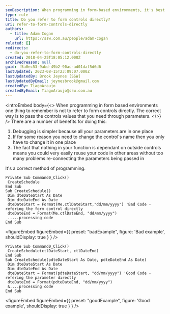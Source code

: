```yaml
---
seoDescription: When programming in form-based environments, it's best to avoid referencing form controls directly and instead pass control values through parameters.
type: rule
title: Do you refer to form controls directly?
uri: refer-to-form-controls-directly
authors:
  - title: Adam Cogan
    url: https://ssw.com.au/people/adam-cogan
related: []
redirects:
  - do-you-refer-to-form-controls-directly
created: 2018-04-25T18:05:12.000Z
archivedreason: null
guid: f5a0ec53-9abd-49b2-90ac-ad01daf5d6d6
lastUpdated: 2023-08-15T23:09:07.000Z
lastUpdatedBy: Brook Jeynes [SSW]
lastUpdatedByEmail: jeynesbrook@gmail.com
createdBy: TiagoAraujo
createdByEmail: TiagoAraujo@ssw.com.au
---
```


<introEmbed
  body={<>
When programming in form based environments one thing to remember is not to refer to form controls directly. The correct way is to pass the controls values that you need through parameters.
  </>}
/>
There are a number of benefits for doing this:

1. Debugging is simpler because all your parameters are in one place
2. If for some reason you need to change the control's name then you only have to change it in one place
3. The fact that nothing in your function is dependant on outside controls means you could very easily reuse your code in other areas without too many problems re-connecting the parameters being passed in

It's a correct method of programming.

```vbnet
Private Sub Command0_Click()
 CreateSchedule
End Sub
Sub CreateSchedule()
 Dim dteDateStart As Date
 Dim dteDateEnd As Date
 dteDateStart = Format(Me.ctlDateStart,"dd/mm/yyyy") 'Bad Code - refering the form control directly
 dteDateEnd = Format(Me.ctlDateEnd, "dd/mm/yyyy")
 .....processing code
End Sub
```

<figureEmbed figureEmbed={{
  preset: "badExample",
  figure: 'Bad example',
  shouldDisplay: true
} } />


```vbnet
Private Sub Command0_Click()
 CreateSchedule(ctlDateStart, ctlDateEnd)
End Sub
Sub CreateSchedule(pdteDateStart As Date, pdteDateEnd As Date)
 Dim dteDateStart As Date
 Dim dteDateEnd As Date
 dteDateStart = Format(pdteDateStart, "dd/mm/yyyy") 'Good Code - refering the parameter directly
 dteDateEnd = Format(pdteDateEnd, "dd/mm/yyyy")
 &....processing code
End Sub
```

<figureEmbed figureEmbed={{
  preset: "goodExample",
  figure: 'Good example',
  shouldDisplay: true
} } />
